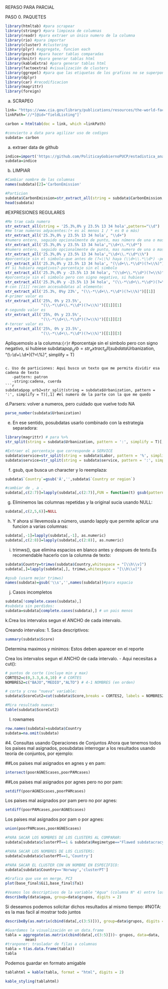 

REPASO PARA PARCIAL

PASO 0. PAQUETES
```r
library(htmltab) #para scrapear
library(stringr) #para limpieza de columnas 
library(readr) #para extraer un único numero de la columna
library(rio) #para importar
library(cluster) #clustering
library(plyr) #aggregate, funcion each
library(psych) #para hacer tablas comparadas
library(knitr) #para generar tablas html
library(kableExtra) #para generar tablas html
library(factoextra) #visualización de clusters
library(ggrepel) #para que las etiquetas de los graficos no se superpongan
library(dplyr)
library(car) #recodificacion
library(magrittr)
library(foreign)

```

a. SCRAPEO
```r
link= "https://www.cia.gov/library/publications/resources/the-world-factbook/fields/274.html"
linkPath='//*[@id="fieldListing"]'

carbon = htmltab(doc = link, which =linkPath)

#convierto a data para agilizar uso de codigos
subdata= carbon
```

a. extraer data de github
```r
indice=import('https://github.com/PoliticayGobiernoPUCP/estadistica_anapol2/raw/master/DATA/ide.xlsx')
subdata=indice
```

b. LIMPIAR
```r
#Cambiar nombre de las columnas
names(subdata)[2]='CarbonEmission'

#Particion
subdata$CarbonEmission=str_extract_all(string = subdata$CarbonEmission, pattern= "(\\-*\\d+\\.*\\d*\\,*\\d*)", simplify = T)[,1]
head(subdata)
```

#EXPRESIONES REGULARES
```r
#Me trae cada numero
str_extract_all(string = '25.3%,0% y 23.5% 13 34 hola',pattern="\\d")
#me trae numeros adyacentes:(+ es al menos 1 / * es 0 o más)
str_extract_all('25.3%,0% y 23.5% 13 34 hola', "\\d+") 
#numero entero, seguido opcionalmente de punto, mas número de una o mas cifras.
str_extract_all('25.3%,0% y 23.5% 13 34 hola',"\\d+\\.*\\d*")
#numero entero, seguido opcionalmente de punto, mas numero de una o mas cifras, seguido de %.
str_extract_all('25.3%,0% y 23.5% 13 34 hola',"\\d+\\.*\\d*\\%")
#porcentaje sin el simbolo-que antes de (?=\\%) haya (\\d+\\.*\\d*) -pero solo trae (\\d+\\.*\\d*)
str_extract_all('25.3%,0% y 23.5% 13 34 hola', "(\\d+\\.*\\d*)(?=\\%)")
#Y si hubiera negativos?-porcentaje sin el simbolo
str_extract_all('25.3%,0% y -23.5% 13 34 hola', "(\\d+\\.*\\d*)(?=\\%)")
#porcentaje sin el simbolo pero con signo negativo, si hubiese
str_extract_all('25.3%,0% y -23.5% 13 34 hola', "(\\-*\\d+\\.*\\d*)(?=\\%)")
#-con [[1]] recien accesubdatas al elemento:
str_extract_all('25.3%, 0%y 23%', "(\\-*\\d+\\.*\\d*)(?=\\%)")[[1]]
#-primer valor es
str_extract_all('25%, 0% y 23.5%',
                "(\\-*\\d+\\.*\\d*)(?=\\%)")[[1]][1]
#-segundo valor es
str_extract_all('25%, 0% y 23.5%',
                "(\\-*\\d+\\.*\\d*)(?=\\%)")[[1]][2]
#-tercer valor es
str_extract_all('25%, 0% y 23.5%', 
                "(\\-*\\d+\\.*\\d*)(?=\\%)")[[1]][3]
```
Apliquemoslo a la columna:```{r}
```r
#porcentaje sin el simbolo pero con signo negativo, si hubiese
subdata$pop_urb= str_extract_all(subdata$Urbanization, "(\\-*\\d+\\.*\\d*)(?=\\%)", simplify = T)
```

c. Uso de particiones: Aqui busco un texto que me permita dividir esa cadena de texto 
   -pattern: patron
   -string:cadena, cuerda
```r
subdata$pop_urb2=str_split(string = subdata$Urbanization, pattern = ':', simplify = T)[,1] #el numero de la parte con la que me quedo 
```

d.Parsers: volver a numeros, pero cuidado que vuelve todo NA
```r
parse_number(subdata$Urbanization)
```

e. En ese sentido, posubdatas usarlo combinado con la estrategia separadora:
```r
library(magrittr) # para %>%
str_split(string = subdata$Urbanization, pattern = ':', simplify = T)[,1]%>%parse_number()

#Extraer el porcentaje que corresponde a SERVICE
subdata$service=str_split(string = subdata$Labor, pattern = '%', simplify = T)[,3]
subdata$service=str_split(string = subdata$service, pattern = ':', simplify = T)[,2]%>%parse_number()

```

f. gsub, que busca un character y lo reemplaza:
```r
subdata$`Country`=gsub('Â','',subdata$`Country or region`)

#cambiar de , a .
subdata[,c(2:7)]=lapply(subdata[,c(2:7)],FUN = function(t) gsub(pattern = "\\,", replacement = "\\.",x=t))

```

g. Eliminemos las columnas repetidas y la original sucia usando NULL:
```r
subdata[,c(2,5,6)]=NULL
```

h. Y ahora sí llevemosla a número, usando lapply que permite aplicar una funcion a varias columnas:
```r
subdata[,-1]=lapply(subdata[,-1], as.numeric)
subdata[,c(2:8)]=lapply(subdata[,c(2:8)], as.numeric)
```

i. trimws(), que elimina espacios en blanco antes y despues de texto.Es recomendable hacerlo con la columna de texto:
```r
subdata$Country=trimws(subdata$Country,whitespace = "[\\h\\v]")
subdata[,]=lapply(subdata[,], trimws,whitespace = "[\\h\\v]")

#gsub (usarm mejor trimws)
names(subdata)=gsub('\\s','',names(subdata))#para espacio
```

j. Casos incompletos
```r
subdata[!complete.cases(subdata),]
#subdata sin perdidos:
subdata=subdata[complete.cases(subdata),] # un pais menos

```

k.Crea los intervalos segun el ANCHO de cada intervalo.
     
Creando intervalos:
1. Saca descriptivos:
```r
summary(subdata$Score)
```
Determina maximos y minimos: Estos deben aparecer en el reporte

Crea los intervalos segun el ANCHO de cada intervalo.
   - Aqui necesitas a cut():
```r
# puntos de corte (incluye min y max)
CORTES2=c(0,3.3,6.6,10) # 4 CORTES
NOMBRES2=c("BAJO","MEDIO","ALTO") # 4-1 NOMBRES (en orden)

# corta y crea "nueva" variable:
subdata$ScoreCut2=cut(subdata$Score,breaks = CORTES2, labels = NOMBRES2,ordered_result = TRUE)

#Mira resultado nuevo:
table(subdata$ScoreCut2)
```

l. rownames
```r
row.names(subdata)=subdata$Country
subdata=na.omit(subdata)
```

#4. Consultas usando Operaciones de Conjuntos
Ahora que tenemos todos los paises mal asignados, posubdatas interrogar a los resultados usando teoría de conjuntos, por ejemplo:

##Los paises mal asignados en agnes y en pam:
```r
intersect(poorAGNEScases,poorPAMcases)
```
##Los paises mal asignados por agnes pero no por pam:
```r
setdiff(poorAGNEScases,poorPAMcases)
```
Los paises mal asignados por pam pero no por agnes:
```r
setdiff(poorPAMcases,poorAGNEScases)
```
Los paises mal asignados por pam o por agnes:
```r
union(poorPAMcases,poorAGNEScases)
```

```r
#PARA SACAR LOS NOMBRES DE LOS CLUSTERS AL COMPARAR:
subdata[subdata$clusterPT==1 & subdata$Regimetype=="Flawed subdatacracy",'Country']

#PARA SACAR LOS NOMBRES DE LOS CLUSTERS:
subdata[subdata$clusterPT==1,'Country']

#PARA SACAR EL CLUSTER CON UN NOMBRE EN ESPECIFICO:
subdata[subdata$Country=='Norway','clusterPT']

```

```r
#Grafica que use en merge, PC3
plot(base_final$Gi1,base_final$Ta1)
```

```r
#Veamos los descriptivos de la variable "Agua" (columna N° 4) entre los grupos
describeBy(data$agua, group=data$grupos, digits = 2)
```
Si deseamos podemos solicitar dichos resultados al mismo tiempo:
#NOTA: es la mas facil al mostrar todo juntos
```r
describeBy(as.matrix(cbind(data[,c(3:5)])), group=data$grupos, digits = 2)
```


```r
#Guardamos la visualización en un data.frame
tabla = aggregate(as.matrix(cbind(data[,c(3:5)]))~ grupos, data=data,
         mean)
#tranponer: trasladar de filas a columnas
tabla = t(as.data.frame(tabla))
tabla
```
Podemos guardar en formato amigable
```r
tablahtml = kable(tabla, format = "html", digits = 2) 

kable_styling(tablahtml)
```
